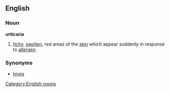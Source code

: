 == English ==
=== Noun ===
'''urticaria'''
#[[Itch]]y, [[swollen]], red areas of the [[skin]] which appear suddenly in response to [[allergen]].

===Synonyms===
*[[hives]]

[[Category:English nouns]]